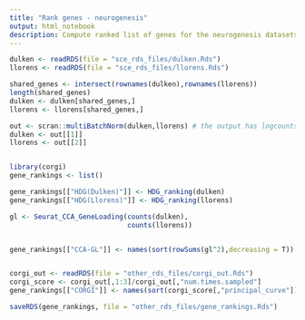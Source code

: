 ```yaml
---
title: "Rank genes - neurogenesis"
output: html_notebook
description: Compute ranked list of genes for the neurogenesis datasets
---
```



```r
dulken <- readRDS(file = "sce_rds_files/dulken.Rds")
llorens <- readRDS(file = "sce_rds_files/llorens.Rds")

shared_genes <- intersect(rownames(dulken),rownames(llorens))
length(shared_genes)
dulken <- dulken[shared_genes,]
llorens <- llorens[shared_genes,]

out <- scran::multiBatchNorm(dulken,llorens) # the output has logcounts
dulken <- out[[1]]
llorens <- out[[2]]


library(corgi)
gene_rankings <- list()

gene_rankings[["HDG(Dulken)"]] <- HDG_ranking(dulken)
gene_rankings[["HDG(Llorens)"]] <- HDG_ranking(llorens)

gl <- Seurat_CCA_GeneLoading(counts(dulken),
                             counts(llorens))


gene_rankings[["CCA-GL"]] <- names(sort(rowSums(gl^2),decreasing = T))


corgi_out <- readRDS(file = "other_rds_files/corgi_out.Rds")
corgi_score <- corgi_out[,1:3]/corgi_out[,"num.times.sampled"]
gene_rankings[["CORGI"]] <- names(sort(corgi_score[,"principal_curve"]))

saveRDS(gene_rankings, file = "other_rds_files/gene_rankings.Rds")
```

